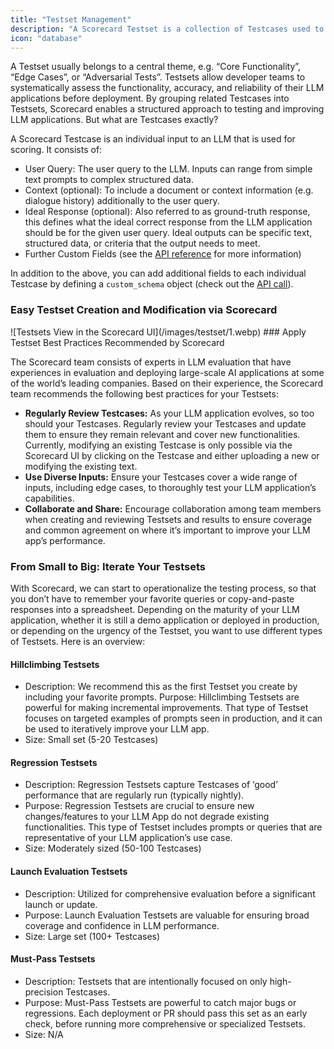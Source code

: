 ```yaml
---
title: "Testset Management"
description: "A Scorecard Testset is a collection of Testcases used to evaluate the performance of an LLM application across a variety of inputs and scenarios."
icon: "database"
---
```


A Testset usually belongs to a central theme, e.g. “Core Functionality”, “Edge Cases”, or “Adversarial Tests”. Testsets allow developer teams to systematically assess the functionality, accuracy, and reliability of their LLM applications before deployment. By grouping related Testcases into Testsets, Scorecard enables a structured approach to testing and improving LLM applications. But what are Testcases exactly?

A Scorecard Testcase is an individual input to an LLM that is used for scoring. It consists of:

* User Query: The user query to the LLM. Inputs can range from simple text prompts to complex structured data.
* Context (optional): To include a document or context information (e.g. dialogue history) additionally to the user query.
* Ideal Response (optional): Also referred to as ground-truth response, this defines what the ideal correct response from the LLM application should be for the given user query. Ideal outputs can be specific text, structured data, or criteria that the output needs to meet.
* Further Custom Fields (see the [API reference](/api-reference) for more information)

In addition to the above, you can add additional fields to each individual Testcase by defining a `custom_schema` object (check out the [API call](/api-reference)).

### Easy Testset Creation and Modification via Scorecard

<Frame caption="Testsets View in the Scorecard UI">
![Testsets View in the Scorecard UI](/images/testset/1.webp)
</Frame>
### Apply Testset Best Practices Recommended by Scorecard

The Scorecard team consists of experts in LLM evaluation that have experiences in evaluation and deploying large-scale AI applications at some of the world’s leading companies. Based on their experience, the Scorecard team recommends the following best practices for your Testsets:

* **Regularly Review Testcases:** As your LLM application evolves, so too should your Testcases. Regularly review your Testcases and update them to ensure they remain relevant and cover new functionalities. Currently, modifying an existing Testcase is only possible via the Scorecard UI by clicking on the Testcase and either uploading a new or modifying the existing text.
* **Use Diverse Inputs:** Ensure your Testcases cover a wide range of inputs, including edge cases, to thoroughly test your LLM application’s capabilities.
* **Collaborate and Share:** Encourage collaboration among team members when creating and reviewing Testsets and results to ensure coverage and common agreement on where it’s important to improve your LLM app’s performance.

### From Small to Big: Iterate Your Testsets

With Scorecard, we can start to operationalize the testing process, so that you don’t have to remember your favorite queries or copy-and-paste responses into a spreadsheet. Depending on the maturity of your LLM application, whether it is still a demo application or deployed in production, or depending on the urgency of the Testset, you want to use different types of Testsets. Here is an overview:

#### Hillclimbing Testsets

* Description: We recommend this as the first Testset you create by including your favorite prompts. Purpose: Hillclimbing Testsets are powerful for making incremental improvements. That type of Testset focuses on targeted examples of prompts seen in production, and it can be used to iteratively improve your LLM app.
* Size: Small set (5-20 Testcases)

#### Regression Testsets

* Description: Regression Testsets capture Testcases of ‘good’ performance that are regularly run (typically nightly).
* Purpose: Regression Testsets are crucial to ensure new changes/features to your LLM App do not degrade existing functionalities. This type of Testset includes prompts or queries that are representative of your LLM application’s use case.
* Size: Moderately sized (50-100 Testcases)

#### Launch Evaluation Testsets

* Description: Utilized for comprehensive evaluation before a significant launch or update.
* Purpose: Launch Evaluation Testsets are valuable for ensuring broad coverage and confidence in LLM performance.
* Size: Large set (100+ Testcases)

#### Must-Pass Testsets

* Description: Testsets that are intentionally focused on only high-precision Testcases.
* Purpose: Must-Pass Testsets are powerful to catch major bugs or regressions. Each deployment or PR should pass this set as an early check, before running more comprehensive or specialized Testsets.
* Size: N/A
